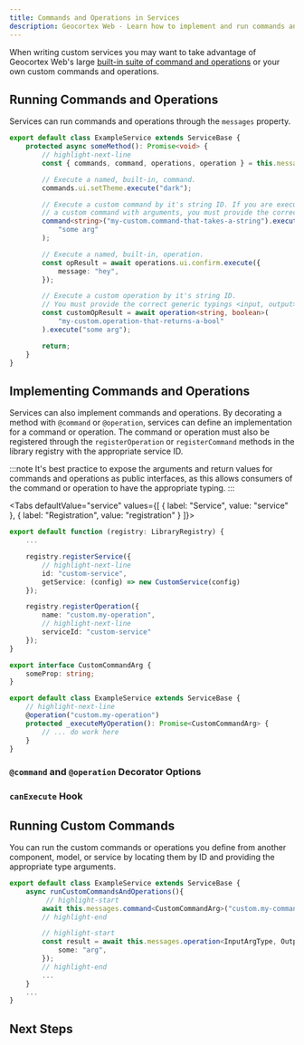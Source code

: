 ```yaml
---
title: Commands and Operations in Services
description: Geocortex Web - Learn how to implement and run commands and operations in services
---
```



When writing custom services you may want to take advantage of Geocortex Web's large [built-in suite of command and operations](api-commands-operations-events.mdx) or your own custom commands and operations.

## Running Commands and Operations

Services can run commands and operations through the `messages` property.

```ts
export default class ExampleService extends ServiceBase {
    protected async someMethod(): Promise<void> {
        // highlight-next-line
        const { commands, command, operations, operation } = this.messages;

        // Execute a named, built-in, command.
        commands.ui.setTheme.execute("dark");

        // Execute a custom command by it's string ID. If you are executing
        // a custom command with arguments, you must provide the correct generic typings.
        command<string>("my-custom.command-that-takes-a-string").execute(
            "some arg"
        );

        // Execute a named, built-in, operation.
        const opResult = await operations.ui.confirm.execute({
            message: "hey",
        });

        // Execute a custom operation by it's string ID.
        // You must provide the correct generic typings <input, output>.
        const customOpResult = await operation<string, boolean>(
            "my-custom.operation-that-returns-a-bool"
        ).execute("some arg");

        return;
    }
}
```

## Implementing Commands and Operations

Services can also implement commands and operations. By decorating a method with `@command` or `@operation`, services can define an implementation for a command or operation. The command or operation must also be registered through the `registerOperation` or `registerCommand` methods in the library registry with the appropriate service ID.

:::note
It's best practice to expose the arguments and return values for commands and operations as public interfaces, as this allows consumers of the command or operation to have the appropriate typing.
:::

<Tabs
  defaultValue="service"
  values={[
    { label: "Service", value: "service" },
    { label: "Registration", value: "registration" }
  ]}>
<TabItem value="registration">

```ts
export default function (registry: LibraryRegistry) {
    ...

    registry.registerService({
        // highlight-next-line
        id: "custom-service",
        getService: (config) => new CustomService(config)
    });

    registry.registerOperation({
        name: "custom.my-operation",
        // highlight-next-line
        serviceId: "custom-service"
    });
}
```

</TabItem>
<TabItem value="service">

```ts
export interface CustomCommandArg {
    someProp: string;
}

export default class ExampleService extends ServiceBase {
    // highlight-next-line
    @operation("custom.my-operation")
    protected _executeMyOperation(): Promise<CustomCommandArg> {
        // ... do work here
    }
}
```

</TabItem>
</Tabs>

### `@command` and `@operation` Decorator Options

<CommandOperationDecoratorOptionsSnippet />

### `canExecute` Hook

<CanExecuteSnippet />

## Running Custom Commands

You can run the custom commands or operations you define from another component, model, or service by locating them by ID and providing the appropriate type arguments.

```ts
export default class ExampleService extends ServiceBase {
    async runCustomCommandsAndOperations(){
         // highlight-start
        await this.messages.command<CustomCommandArg>("custom.my-command").execute({ someProp: "some arg" });
        // highlight-end

        // highlight-start
        const result = await this.messages.operation<InputArgType, OutputArgType>("custom.my-operation").execute({
            some: "arg",
        });
        // highlight-end
        ...
    }
    ...
}
```

## Next Steps

<UseCaseContainer>
    <UseCaseCard
        title="Learn about Service Interactions"
        description="Learn about how services can directly interact through dependency injection"
        link={useBaseUrl("docs/web/sdk-services-injecting-services")}
    />
    <UseCaseCard
        title="Build a Custom Command with a Custom Service"
        description="Follow a step by step guide to building a custom command with a custom service"
        link={useBaseUrl("docs/web/tutorial-implement-command-operation")}
    />
</UseCaseContainer>
